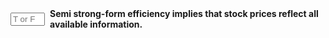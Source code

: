 ::: {.question-block}

<form onsubmit="event.preventDefault(); checkAnswerBox('module5_tf_q23','F')" style="display: flex; align-items: center; gap: 8px;">
<input type="text" id="module5_tf_q23" name="module5_tf_q23" maxlength="1" placeholder="T or F" style="width: 55px;" data-correct-answer="F" /> 
<label for="module5_tf_q23"><strong>Semi strong-form efficiency implies that stock prices reflect all available information.</strong></label>
</form>

<div id="feedback-module5_tf_q23" class="feedback" data-status="" style="display:none;">
This is FALSE. It reflects public info only, not all information.
</div>

:::
